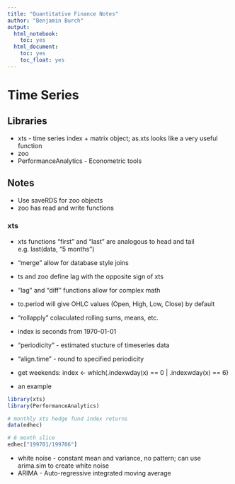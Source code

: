 ```yaml
---
title: "Quantitative Finance Notes"
author: "Benjamin Burch"
output:
  html_notebook: 
    toc: yes
  html_document:
    toc: yes
    toc_float: yes
---
```


# Time Series

## Libraries

* xts - time series index + matrix object; as.xts looks like a very useful function
* zoo
* PerformanceAnalytics - Econometric tools

## Notes

* Use saveRDS for zoo objects
* zoo has read and write functions

### xts

* xts functions "first" and "last" are analogous to head and tail e.g. last(data, "5 months")
* "merge" allow for database style joins
* ts and zoo define lag with the opposite sign of xts
* "lag" and "diff" functions allow for complex math
* to.period will give OHLC values (Open, High, Low, Close) by default
* "rollapply" colaculated rolling sums, means, etc.
* index is seconds from 1970-01-01
* "periodicity" - estimated stucture of timeseries data
* "align.time" - round to specified periodicity
* get weekends: index <- which(.indexwday(x) == 0 | .indexwday(x) == 6)

* an example
```r
library(xts)
library(PerformanceAnalytics)

# monthly xts hedge fund index returns
data(edhec)

# 6 month slice
edhec["199701/199706"]

```

* white noise - constant mean and variance, no pattern; can use arima.sim to create white noise
* ARIMA - Auto-regressive integrated moving average